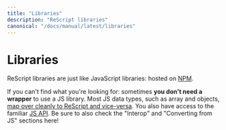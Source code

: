 ```yaml
---
title: "Libraries"
description: "ReScript libraries"
canonical: "/docs/manual/latest/libraries"
---
```


# Libraries

ReScript libraries are just like JavaScript libraries: hosted on [NPM](http://npmjs.com).

If you can't find what you're looking for: sometimes **you don't need a wrapper** to use a JS library. Most JS data types, such as array and objects, [map over cleanly to ReScript and vice-versa](shared-data-types.md). You also have access to the familiar [JS API](/apis/latest/js). Be sure to also check the "Interop" and "Converting from JS" sections here!
